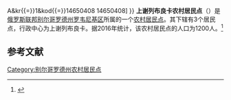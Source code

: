{{Infobox Settlement
| official_name = 上谢列布良卡农村居民点
| native_name = Верхнесеребрянское сельское поселение
| settlement_type = [[农村居民点|农村居民点]]
| pushpin_map = European Russia
| pushpin_map_caption = 在[[歐洲俄羅斯|俄羅斯歐洲部分]]的位置
| subdivision_type = [[国家|国家]]
| subdivision_type1 = [[州_(俄罗斯)|州]]
| subdivision_type2 = [[区_(苏联)|区]]
| subdivision_name = {{RUS}}
| subdivision_name1 = [[别尔哥罗德州|别尔哥罗德州]]
| subdivision_name2 = [[罗韦尼基区|罗韦尼基区]]
| seat_type = 行政中心
| seat = 上谢列布良卡
| population_as_of=2016
| population_footnotes = <ref name=stat />
| population_total = 1200
| coordinates_display = inline,title
| latd = 49 | latm = 50 | lats = 45 | latNS = N
| longd = 39 | longm = 02 | longs = 17 | longEW = E
| timezone = [[莫斯科时间|MSK]]
| utc_offset = +3
| blank_name = [[俄罗斯市政土地区划代码|OKTMO编码]]
| blank_info = [http://classif.spb.ru/classificators/view/tma.php?st{{=}}A&kr{{=}}1&kod{{=}}14650408 14650408]
}}
'''上谢列布良卡农村居民点'''（{{lang-ru|Верхнесеребрянское сельское поселение}}）是[[俄罗斯联邦|俄罗斯联邦]][[别尔哥罗德州|别尔哥罗德州]][[罗韦尼基区|罗韦尼基区]]所属的一个[[农村居民点|农村居民点]]。其下辖有3个居民点，行政中心为上谢列布良卡。据2016年统计，该农村居民点的人口为1200人。<ref name=stat>{{cite web |url=http://www.gubkinadm.ru/gorod/images/stories/foto/okrug/pasportggo.rar |title=Паспорт Губкинского городского округа на 1 января 2016 года |accessdate=2016-02-02 |archiveurl=https://www.webcitation.org/6ezlnsjoC?url=http://www.gubkinadm.ru/gorod/images/stories/foto/okrug/pasportggo.rar |archivedate=2016-02-02 |language=ru |deadurl=yes }}</ref>

== 参考文献 ==
{{reflist}}

{{Russia-stub}}

[[Category:别尔哥罗德州农村居民点|Category:别尔哥罗德州农村居民点]]
